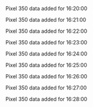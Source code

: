 Pixel 350 data added for 16:20:00

Pixel 350 data added for 16:21:00

Pixel 350 data added for 16:22:00

Pixel 350 data added for 16:23:00

Pixel 350 data added for 16:24:00

Pixel 350 data added for 16:25:00

Pixel 350 data added for 16:26:00

Pixel 350 data added for 16:27:00

Pixel 350 data added for 16:28:00

